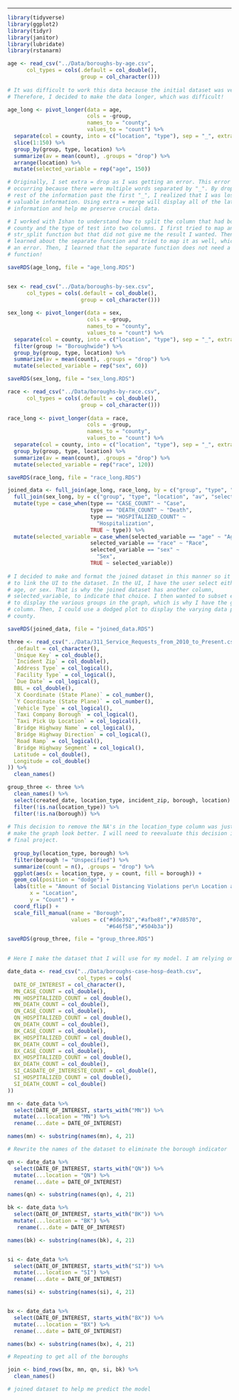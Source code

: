
---

```r
library(tidyverse)
library(ggplot2)
library(tidyr)
library(janitor)
library(lubridate)
library(rstanarm)

```

```r
age <- read_csv("../Data/boroughs-by-age.csv",
      col_types = cols(.default = col_double(),
                       group = col_character()))
  
# It was difficult to work this data because the initial dataset was very wide.
# Therefore, I decided to make the data longer, which was difficult!

age_long <- pivot_longer(data = age, 
                         cols = -group, 
                         names_to = "county",
                         values_to = "count") %>% 
  separate(col = county, into = c("location", "type"), sep = "_", extra = "merge") %>%
  slice(1:150) %>%
  group_by(group, type, location) %>%
  summarize(av = mean(count), .groups = "drop") %>%
  arrange(location) %>%
  mutate(selected_variable = rep("age", 150))

# Originally, I set extra = drop as I was getting an error. This error was
# occurring because there were multiple words separated by "_". By dropping the
# rest of the information past the first "_", I realized that I was losing
# valuable information. Using extra = merge will display all of the latter
# information and help me preserve crucial data.

# I worked with Ishan to understand how to split the column that had both the
# county and the type of test into two columns. I first tried to map an
# str_split function but that did not give me the result I wanted. Then, I
# learned about the separate function and tried to map it as well, which created
# an error. Then, I learned that the separate function does not need a map
# function!

saveRDS(age_long, file = "age_long.RDS")



```

```r

sex <- read_csv("../Data/boroughs-by-sex.csv",
      col_types = cols(.default = col_double(),
                       group = col_character()))
  
sex_long <- pivot_longer(data = sex, 
                         cols = -group, 
                         names_to = "county",
                         values_to = "count") %>% 
  separate(col = county, into = c("location", "type"), sep = "_", extra = "merge") %>%
  filter(group != "Boroughwide") %>%
  group_by(group, type, location) %>%
  summarize(av = mean(count), .groups = "drop") %>%
  mutate(selected_variable = rep("sex", 60))

saveRDS(sex_long, file = "sex_long.RDS")

```

```r

race <- read_csv("../Data/boroughs-by-race.csv",
      col_types = cols(.default = col_double(),
                       group = col_character()))
  
race_long <- pivot_longer(data = race, 
                         cols = -group, 
                         names_to = "county",
                         values_to = "count") %>% 
  separate(col = county, into = c("location", "type"), sep = "_", extra = "merge") %>%
  group_by(group, type, location) %>%
  summarize(av = mean(count), .groups = "drop") %>%
  mutate(selected_variable = rep("race", 120))

saveRDS(race_long, file = "race_long.RDS")

```

```r

joined_data <- full_join(age_long, race_long, by = c("group", "type", "location", "av", "selected_variable")) %>%
  full_join(sex_long, by = c("group", "type", "location", "av", "selected_variable")) %>%
  mutate(type = case_when(type == "CASE_COUNT" ~ "Case",
                          type == "DEATH_COUNT" ~ "Death",
                          type == "HOSPITALIZED_COUNT" ~ 
                            "Hospitalization",
                          TRUE ~ type)) %>%
  mutate(selected_variable = case_when(selected_variable == "age" ~ "Age",
                          selected_variable == "race" ~ "Race",
                          selected_variable == "sex" ~ 
                            "Sex",
                          TRUE ~ selected_variable))
  
# I decided to make and format the joined dataset in this manner so it was easy
# to link the UI to the dataset. In the UI, I have the user select either race,
# age, or sex. That is why the joined dataset has another column,
# selected_variable, to indicate that choice. I then wanted to subset each data
# to display the various groups in the graph, which is why I have the groups
# column. Then, I could use a dodged plot to display the varying data per
# county.

saveRDS(joined_data, file = "joined_data.RDS")

```


```r

three <- read_csv("../Data/311_Service_Requests_from_2010_to_Present.csv", col_types = cols(
  .default = col_character(),
  `Unique Key` = col_double(),
  `Incident Zip` = col_double(),
  `Address Type` = col_logical(),
  `Facility Type` = col_logical(),
  `Due Date` = col_logical(),
  BBL = col_double(),
  `X Coordinate (State Plane)` = col_number(),
  `Y Coordinate (State Plane)` = col_number(),
  `Vehicle Type` = col_logical(),
  `Taxi Company Borough` = col_logical(),
  `Taxi Pick Up Location` = col_logical(),
  `Bridge Highway Name` = col_logical(),
  `Bridge Highway Direction` = col_logical(),
  `Road Ramp` = col_logical(),
  `Bridge Highway Segment` = col_logical(),
  Latitude = col_double(),
  Longitude = col_double()
)) %>%
  clean_names()

group_three <- three %>%
  clean_names() %>%
  select(created_date, location_type, incident_zip, borough, location) %>%
  filter(!is.na(location_type)) %>%
  filter(!is.na(borough)) %>%
  
# This decision to remove the NA's in the location_type column was just made to
# make the graph look better. I will need to reevaluate this decision in my
# final project.
  
  group_by(location_type, borough) %>%
  filter(borough != "Unspecified") %>%
  summarize(count = n(), .groups = "drop") %>%
  ggplot(aes(x = location_type, y = count, fill = borough)) +
  geom_col(position = "dodge") +
  labs(title = "Amount of Social Distancing Violations per\n Location and Borough",
       x = "Location",
       y = "Count") +
  coord_flip() +
  scale_fill_manual(name = "Borough",
                    values = c("#dde392","#afbe8f","#7d8570",
                               "#646f58","#504b3a"))

saveRDS(group_three, file = "group_three.RDS")
  
```

```r

# Here I make the dataset that I will use for my model. I am relying on the granular data provided by the NYC data so I can have a greater power of my study and am going to wrangle it such that I can predict cases, hospitalizations, and deaths on borough. 

date_data <- read_csv("../Data/boroughs-case-hosp-death.csv",
                      col_types = cols(
  DATE_OF_INTEREST = col_character(),
  MN_CASE_COUNT = col_double(),
  MN_HOSPITALIZED_COUNT = col_double(),
  MN_DEATH_COUNT = col_double(),
  QN_CASE_COUNT = col_double(),
  QN_HOSPITALIZED_COUNT = col_double(),
  QN_DEATH_COUNT = col_double(),
  BK_CASE_COUNT = col_double(),
  BK_HOSPITALIZED_COUNT = col_double(),
  BK_DEATH_COUNT = col_double(),
  BX_CASE_COUNT = col_double(),
  BX_HOSPITALIZED_COUNT = col_double(),
  BX_DEATH_COUNT = col_double(),
  SI_CASDATE_OF_INTERESTE_COUNT = col_double(),
  SI_HOSPITALIZED_COUNT = col_double(),
  SI_DEATH_COUNT = col_double()
))

mn <- date_data %>%
  select(DATE_OF_INTEREST, starts_with("MN")) %>%
  mutate(...location = "MN") %>%
  rename(...date = DATE_OF_INTEREST)

names(mn) <- substring(names(mn), 4, 21)

# Rewrite the names of the dataset to eliminate the borough indicator

qn <- date_data %>%
  select(DATE_OF_INTEREST, starts_with("QN")) %>%
  mutate(...location = "QN") %>%
  rename(...date = DATE_OF_INTEREST)

names(qn) <- substring(names(qn), 4, 21)

bk <- date_data %>%
  select(DATE_OF_INTEREST, starts_with("BK")) %>%
  mutate(...location = "BK") %>%
   rename(...date = DATE_OF_INTEREST)

names(bk) <- substring(names(bk), 4, 21)


si <- date_data %>%
  select(DATE_OF_INTEREST, starts_with("SI")) %>%
  mutate(...location = "SI") %>%
  rename(...date = DATE_OF_INTEREST)

names(si) <- substring(names(si), 4, 21)


bx <- date_data %>%
  select(DATE_OF_INTEREST, starts_with("BX")) %>%
  mutate(...location = "BX") %>%
  rename(...date = DATE_OF_INTEREST)

names(bx) <- substring(names(bx), 4, 21)

# Repeating to get all of the boroughs

join <- bind_rows(bx, mn, qn, si, bk) %>%
  clean_names()

# joined dataset to help me predict the model

```

